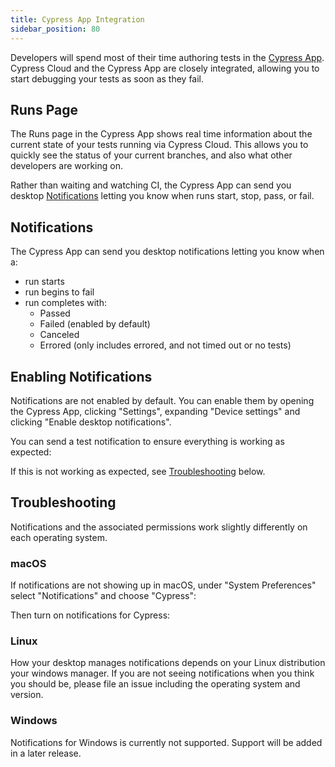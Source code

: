```yaml
---
title: Cypress App Integration
sidebar_position: 80
---
```


Developers will spend most of their time authoring tests in the [Cypress App](/guides/core-concepts/cypress-app).
Cypress Cloud and the Cypress App are closely integrated, allowing you to start debugging your tests as soon
as they fail.

## Runs Page

The Runs page in the Cypress App shows real time information about the current state of your tests running via Cypress
Cloud. This allows you to quickly see the status of your current branches, and also what other developers are working
on.

<DocsImage
  src="/img/guides/cloud/app-integrations/runs.png"
  alt="Enable Cypress Notifications"
/>

Rather than waiting and watching CI, the Cypress App can send you desktop [Notifications](#Notifications) letting you
know when runs start, stop, pass, or fail.

## Notifications

The Cypress App can send you desktop notifications letting you know when a:

- run starts
- run begins to fail
- run completes with:
  - Passed
  - Failed (enabled by default)
  - Canceled
  - Errored (only includes errored, and not timed out or no tests)

## Enabling Notifications

Notifications are not enabled by default. You can enable them by opening the Cypress App, clicking "Settings",
expanding "Device settings" and clicking "Enable desktop notifications".

<DocsImage
  src="/img/guides/cloud/app-integrations/enable-notifications.png"
  alt="Enable notifications"
/>

You can send a test notification to ensure everything is working as expected:

<DocsImage
  src="/img/guides/cloud/app-integrations/test-notification.png"
  alt="Sending a test notification"
/>

If this is not working as expected, see [Troubleshooting](#Troubleshooting) below.

## Troubleshooting

Notifications and the associated permissions work slightly differently on each operating system.

### macOS

If notifications are not showing up in macOS, under "System Preferences" select "Notifications" and choose "Cypress":

<DocsImage
  src="/img/guides/cloud/app-integrations/macos-1.png"
  alt="Notification in System Preferences for macOS"
/>

Then turn on notifications for Cypress:

<DocsImage
  src="/img/guides/cloud/app-integrations/macos-2.png"
  alt="Enable Cypress Notifications"
/>

### Linux

How your desktop manages notifications depends on your Linux distribution your windows manager.
If you are not seeing notifications when you think you should be,
please file an issue including the operating system and version.

### Windows

Notifications for Windows is currently not supported. Support will be added in a later release.
